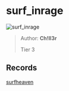 
# surf_inrage

![surf_inrage](https://raw.githubusercontent.com/Sayt123/SurfMapPics/Maps-and-bonuses/csgo/surf_inrage.jpg)

> Author: **Ch!ll3r**
>
> Tier 3

## Records

[surfheaven](https://surfheaven.eu/map/surf_inrage)
